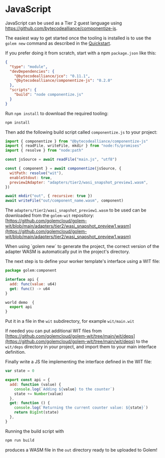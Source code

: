 
# JavaScript

JavaScript can be used as a Tier 2 guest language using https://github.com/bytecodealliance/componentize-js.

The easiest way to get started once the tooling is installed is to use the `golem new` command as described in the [Quickstart](/docs/quickstart).

If you prefer doing it from scratch, start with a npm `package.json` like this:

```json
{
  "type": "module",
  "devDependencies": {
    "@bytecodealliance/jco": "0.11.1",
    "@bytecodealliance/componentize-js": "0.2.0"
  },
  "scripts": {
    "build": "node componentize.js"
  }
}
```

Run `npm install` to download the required tooling:

```bash
npm install
```

Then add the following build script called `componentize.js` to your project:

```jsx
import { componentize } from "@bytecodealliance/componentize-js"
import { readFile, writeFile, mkdir } from "node:fs/promises"
import { resolve } from "node:path"

const jsSource = await readFile("main.js", "utf8")

const { component } = await componentize(jsSource, {
  witPath: resolve("wit"),
  enableStdout: true,
  preview2Adapter: "adapters/tier2/wasi_snapshot_preview1.wasm",
})

await mkdir("out", { recursive: true })
await writeFile("out/component_name.wasm", component)
```

The `adapters/tier2/wasi_snapshot_preview1.wasm` to be used can be downloaded from the `golem-wit` repository: [https://github.com/golemcloud/golem-wit/blob/main/adapters/tier2/wasi_snapshot_preview1.wasm](https://github.com/golemcloud/golem-wit/blob/main/adapters/tier2/wasi_snapshot_preview1.wasm)

<Callout>
When using `golem new` to generate the project, the correct version of the adapter WASM is automatically put in the project's directory.

</Callout>

The next step is to define your worker template's interface using a WIT file:

```jsx
package golem:component

interface api {
  add: func(value: u64)
  get: func() -> u64
}

world demo  {
  export api
}
```

Put it in a file in the `wit` subdirectory, for example `wit/main.wit`

If needed you can put additional WIT files from [https://github.com/golemcloud/golem-wit/tree/main/wit/deps](https://github.com/golemcloud/golem-wit/tree/main/wit/deps) to the `wit/deps` directory in your project, and import them to your main interface definition.

Finally write a JS file implementing the interface defined in the WIT file:

```jsx
var state = 0

export const api = {
  add: function (value) {
    console.log(`Adding ${value} to the counter`)
    state += Number(value)
  },
  get: function () {
    console.log(`Returning the current counter value: ${state}`)
    return BigInt(state)
  },
}
```

Running the build script with

```jsx
npm run build
```

produces a WASM file in the `out` directory ready to be uploaded to Golem!

